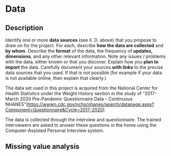 # Data

## Description

Identify one or more **data sources** (see II. D. above) that you propose to draw on for the project. For each, describe **how the data are collected** and **by whom**. Describe the **format** of the data, the frequency of **updates, dimensions**, and any other relevant information. Note any issues / problems with the data, either known or that you discover. Explain how you **plan to import** the data. Carefully document your sources **with links** to the precise data sources that you used. If that is not possible (for example if your data is not available online, then explain that clearly.)

The data set used in this project is acquired from the National Center for Health Statistics under the Weight History section in the study of "2017-March 2020 Pre-Pandemic Questionnaire Data - Continuous NHANES"(<https://wwwn.cdc.gov/nchs/nhanes/search/datapage.aspx?Component=Questionnaire&Cycle=2017-2020>).

The data is collected through the interview and questionnaire. The trained interviewers are asked to answer these questions in the home using the Computer-Assisted Personal Interview system.

## Missing value analysis
